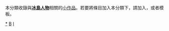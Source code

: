 {{Catnav|頁面分類|地理|国家|欧洲国家|冰島|冰岛人}}
{{Catnav|頁面分類|地理|国家|按國家分類|各國人物|冰岛人}}
{{Catnav|頁面分類|各種主題的頁面分類|按國家分類|各國人物|冰岛人}}
{{Catnav|頁面分類|人物|各國人物|冰岛人}}
{{hidden category}}
{{WPSS-cat}}
本分類收錄與'''[[冰島|冰島]][[:Category:冰岛人|人物]]'''相關的[[Wikipedia:小作品|小作品]]。若要將條目加入本分類下，請加入'''{{tl|Iceland-bio-stub}}'''，或者'''{{tl|冰島人物小作品}}'''模板。

[[Category:冰岛人|*]]
[[Category:冰島小作品|B]]
[[Category:歐洲人物小作品|I]]